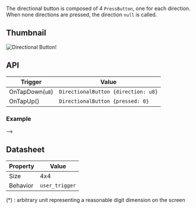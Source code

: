 

The directional button is composed of 4 `PressButton`, one for each direction. 
When none directions are pressed, the direction `null` is called.

## Thumbnail

![Directional Button](./assets/directional_button.png)!


## API

| Trigger | Value |
| --- | --- |
| OnTapDown(`u8`) | `DirectionalButton {direction: u8}` |
| OnTapUp() | `DirectionalButton {pressed: 0}` |

### Example


<Tabs>
  <TabItem value="python" label="Python" default>
    <PythonApi name="DirectionalButton" id="1"/> 
  </TabItem>
  <TabItem value="rust" label="Rust">
     <RustApi name="DirectionalButton" id="1"/> 
  </TabItem>
</Tabs>
-->

## Datasheet

| Property | Value |
| --- | --- |
 | Size | 4x4 |
 | Behavior | `user_trigger` |

(*) : arbitrary unit representing a reasonable digit dimension on the screen
